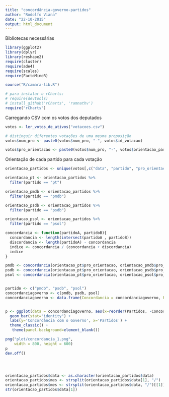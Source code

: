 ```yaml
---
title: "concordância-governo-partidos"
author: "Rodolfo Viana"
date: "22-10-2015"
output: html_document
---
```


Bibliotecas necessárias 

```r
library(ggplot2)
library(dplyr)
library(reshape2)
require(cluster)
require(ade4)
require(scales)
require(FactoMineR)

source("R/camara-lib.R")

# para instalar o rCharts:
# require(devtools)
# install_github('rCharts', 'ramnathv')
require("rCharts")
```

Carregando CSV com os votos dos deputados

```r
votos <- ler_votos_de_ativos("votacoes.csv")

# distinguir diferentes votações de uma mesma proposição
votos$num_pro <- paste0(votos$num_pro, "-", votos$id_votacao)

votos$pro_orientacao <- paste0(votos$num_pro, "-", votos$orientacao_partido)
```

Orientação de cada partido para cada votação

```r
orientacao_partidos <- unique(votos[,c("data", "partido", "pro_orientacao")])

orientacao_pt <- orientacao_partidos %>%
  filter(partido == "pt")

orientacao_pmdb <- orientacao_partidos %>%
  filter(partido == "pmdb")

orientacao_psdb <- orientacao_partidos %>%
  filter(partido == "psdb")

orientacao_psol <- orientacao_partidos %>%
  filter(partido == "psol")

```

```r
concordancia <- function(partidoA, partidoB){
  concordancia <- length(intersect(partidoA , partidoB))
  discordancia <- length(partidoA) - concordancia
  indice <- concordancia / (concordancia + discordancia)
  indice
}

pmdb <- concordancia(orientacao_pt$pro_orientacao, orientacao_pmdb$pro_orientacao)
psdb <- concordancia(orientacao_pt$pro_orientacao, orientacao_psdb$pro_orientacao)
psol <- concordancia(orientacao_pt$pro_orientacao, orientacao_psol$pro_orientacao)


partido <- c("pmdb", "psdb", "psol")
concordanciagoverno <- c(pmdb, psdb, psol)
concordanciagoverno <- data.frame(Concordancia = concordanciagoverno, Partidos = partido)


p <- ggplot(data = concordanciagoverno, aes(x=reorder(Partidos, -Concordancia), y = Concordancia)) + 
  geom_bar(stat="identity") + 
  labs(y='Concordância com o Governo', x='Partidos') +
  theme_classic() +
   theme(panel.background=element_blank())

png("plot/concordancia_1.png", 
    width = 800, height = 600)
p
dev.off()




orientacao_partidos$data <- as.character(orientacao_partidos$data)
orientacao_partidos$mes <- strsplit(orientacao_partidos$data[1], "/")
orientacao_partidos$mes <- strsplit(orientacao_partidos$data, "/")[[1]][2]
str(orientacao_partidos$data[1])
```
